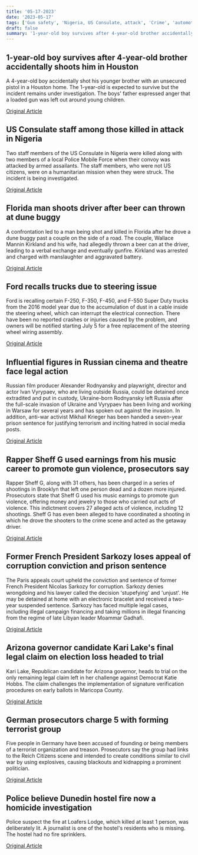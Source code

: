 ```yaml
---
title: '05-17-2023'
date: '2023-05-17'
tags: ['Gun safety', 'Nigeria, US Consulate, attack', 'Crime', 'automotive', 'Legal Action', 'Politics', 'Arizona elections', 'Terrorism']
draft: false
summary: '1-year-old boy survives after 4-year-old brother accidentally shoots him in Houston...'
---
```


## 1-year-old boy survives after 4-year-old brother accidentally shoots him in Houston
A 4-year-old boy accidentally shot his younger brother with an unsecured pistol in a Houston home. The 1-year-old is expected to survive but the incident remains under investigation. The boys' father expressed anger that a loaded gun was left out around young children.

[Original Article](https://abcnews.go.com/US/boy-accidentally-shot-brother-texas/story?id=99383373)

## US Consulate staff among those killed in attack in Nigeria
Two staff members of the US Consulate in Nigeria were killed along with two members of a local Police Mobile Force when their convoy was attacked by armed assailants. The staff members, who were not US citizens, were on a humanitarian mission when they were struck. The incident is being investigated.

[Original Article](https://abcnews.go.com/International/2-us-consulate-staff-members-4-killed-convoy/story?id=99384758)

## Florida man shoots driver after beer can thrown at dune buggy
A confrontation led to a man being shot and killed in Florida after he drove a dune buggy past a couple on the side of a road. The couple, Wallace Mannin Kirkland and his wife, had allegedly thrown a beer can at the driver, leading to a verbal exchange and eventually gunfire. Kirkland was arrested and charged with manslaughter and aggravated battery.

[Original Article](https://abcnews.go.com/US/thrown-beer-leads-fatal-shooting-florida/story?id=99371467)

## Ford recalls trucks due to steering issue
Ford is recalling certain F-250, F-350, F-450, and F-550 Super Duty trucks from the 2016 model year due to the accumulation of dust in a cable inside the steering wheel, which can interrupt the electrical connection. There have been no reported crashes or injuries caused by the problem, and owners will be notified starting July 5 for a free replacement of the steering wheel wiring assembly.

[Original Article](https://abcnews.go.com/US/wireStory/ford-recalls-310000-trucks-fix-problem-drivers-front-99386803)

## Influential figures in Russian cinema and theatre face legal action
Russian film producer Alexander Rodnyansky and playwright, director and actor Ivan Vyrypaev, who are living outside Russia, could be detained once extradited and put in custody, Ukraine-born Rodnyansky left Russia after the full-scale invasion of Ukraine and Vyrypaev has been living and working in Warsaw for several years and has spoken out against the invasion. In addition, anti-war activist Mikhail Krieger has been handed a seven-year prison sentence for justifying terrorism and inciting hatred in social media posts.

[Original Article](https://abcnews.go.com/International/wireStory/russia-orders-arrest-prominent-producer-director-criticized-ukraine-99384770)

## Rapper Sheff G used earnings from his music career to promote gun violence, prosecutors say
Rapper Sheff G, along with 31 others, has been charged in a series of shootings in Brooklyn that left one person dead and a dozen more injured. Prosecutors state that Sheff G used his music earnings to promote gun violence, offering money and jewelry to those who carried out acts of violence. This indictment covers 27 alleged acts of violence, including 12 shootings. Sheff G has even been alleged to have coordinated a shooting in which he drove the shooters to the crime scene and acted as the getaway driver.

[Original Article](https://abcnews.go.com/US/new-york-rapper-sheff-g-charged/story?id=99365377)

## Former French President Sarkozy loses appeal of corruption conviction and prison sentence
The Paris appeals court upheld the conviction and sentence of former French President Nicolas Sarkozy for corruption. Sarkozy denies wrongdoing and his lawyer called the decision 'stupefying' and 'unjust'. He may be detained at home with an electronic bracelet and received a two-year suspended sentence. Sarkozy has faced multiple legal cases, including illegal campaign financing and taking millions in illegal financing from the regime of late Libyan leader Moammar Gadhafi.

[Original Article](https://abcnews.go.com/International/wireStory/former-french-president-sarkozy-loses-appeal-corruption-conviction-99384578)

## Arizona governor candidate Kari Lake's final legal claim on election loss headed to trial
Kari Lake, Republican candidate for Arizona governor, heads to trial on the only remaining legal claim left in her challenge against Democrat Katie Hobbs. The claim challenges the implementation of signature verification procedures on early ballots in Maricopa County.

[Original Article](https://abcnews.go.com/Politics/wireStory/trial-begins-kari-lakes-challenge-loss-arizona-governors-99382181)

## German prosecutors charge 5 with forming terrorist group
Five people in Germany have been accused of founding or being members of a terrorist organization and treason. Prosecutors say the group had links to the Reich Citizens scene and intended to create conditions similar to civil war by using explosives, causing blackouts and kidnapping a prominent politician.

[Original Article](https://abcnews.go.com/International/wireStory/5-trial-germany-extremist-plot-kidnap-health-minister-99384395)

## Police believe Dunedin hostel fire now a homicide investigation
Police suspect the fire at Loafers Lodge, which killed at least 1 person, was deliberately lit. A journalist is one of the hostel's residents who is missing. The hostel had no fire sprinklers.

[Original Article](https://abcnews.go.com/International/wireStory/new-zealand-police-hostel-fire-killed-6-arson-99384388)
